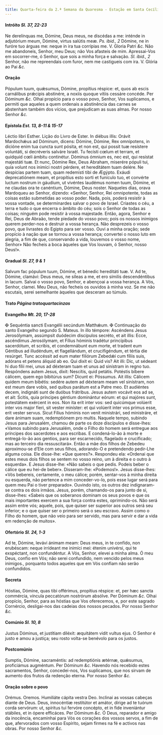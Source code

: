 ```yaml
---
title: Quarta-feira da 2.ª Semana da Quaresma - Estação em Santa Cecília
---
```


#### Intróito <em>Sl. 37, 22-23</em>

<div class="grid grid-cols-2 gap-5">
  <span class="text-justify">
    Ne derelínquas me, Dómine, Deus meus, ne discédas a me: inténde in
    adjutórium meum, Dómine, virtus salútis meæ. <em>Ps. ibid., 2</em> Dómine,
    ne in furóre tuo árguas me: neque in ira tua corrípias me. V. Gloria Patri
    <em>&c.</em>
  </span>
  <span class="text-justify">
    Não me abandoneis, Senhor, meu Deus; não Vos afasteis de mim. Apressai-Vos
    em socorrer-me, ó Senhor, que sois a minha força e salvação.
    <em>Sl. ibid., 2</em> Senhor, não me repreendais com furor, nem me castigueis
    com ira. V. Glória ao Pai <em>&c.</em>
  </span>
</div>

#### Oração

<div class="grid grid-cols-2 gap-5">
  <span class="text-justify">
    Pópulum tuum, quǽsumus, Dómine, propítius réspice: et, quos ab escis
    carnálibus prǽcipis abstinére, a noxiis quoque vítiis cessáre concéde. Per
    Dóminum <em>&c.</em>
  </span>
  <span class="text-justify">
    Olhai propício para o vosso povo, Senhor, Vos suplicamos, e permiti que
    aqueles a quem ordenais a abstinência das carnes se abstenham também dos
    vícios, que prejudicam as suas almas. Por nosso Senhor <em>&c.</em>
  </span>
</div>

#### Epístola <em>Est. 13, 8-11 & 15-17</em>

<div class="grid grid-cols-2 gap-5">
  <span class="text-justify">Léctio libri Esther.</span>
  <span class="text-justify">Lição do Livro de Ester.</span>
  <span class="text-justify">
    In diébus illis: Orávit Mardochǽus ad Dóminum, dicens: Dómine, Dómine, Rex
    omnípotens, in dicióne enim tua cuncta sunt pósita, et non est, qui possit
    tuæ resístere voluntáti, si decréveris salváre Israël. Tu fecísti cœlum et
    terram, et quidquid cœli ámbitu continétur. Dóminus ómnium es, nec est, qui
    resístat majestáti tuæ. Et nunc, Dómine Rex, Deus Abraham, miserére pópuli
    tui, quia volunt nos inimíci nostri pérdere, et hereditátem tuam delére. Ne
    despícias partem tuam, quam redemísti tibi de Ægýpto. Exáudi deprecatiónem
    meam, et propítius esto sorti et funículo tuo, et convérte luctum nostrum in
    gáudium, ut vivéntes laudémus nomen tuum, Dómine, et ne claudas ora te
    canéntium, Dómine, Deus noster.
  </span>
  <span class="text-justify">
    Naqueles dias, orava Mardoqueu ao Senhor, dizendo: «Senhor, Senhor, Rei
    omnipotente, todas as coisas estão submetidas ao vosso poder. Nada, pois,
    poderá resistir à vossa vontade, se determinardes salvar o povo de Israel.
    Criastes o céu, a terra e tudo o que encerra o âmbito do céu; sois o Senhor
    de todas as coisas; ninguém pode resistir à vossa majestade. Então, agora,
    Senhor e Rei, Deus de Abraão, tende piedade do vosso povo; pois os nossos
    inimigos querem perder-nos e destruir a vossa herança. Não desprezeis o
    vosso povo, que livrastes do Egipto para ser vosso. Ouvi a minha oração;
    sede propício à nação que se tornou a vossa herança; convertei o nosso luto
    em alegria, a fim de que, conservando a vida, louvemos o vosso nome, Senhor»
    Não fecheis a boca àqueles que Vos louvam, ó Senhor, nosso Deus!».
  </span>
</div>

#### Gradual <em>Sl. 27, 9 & 1</em>

<div class="grid grid-cols-2 gap-5">
  <span class="text-justify">
    Salvum fac pópulum tuum, Dómine, et bénedic hereditáti tuæ. V. Ad te,
    Dómine, clamávi: Deus meus, ne síleas a me, et ero símilis descendéntibus in
    lacum.
  </span>
  <span class="text-justify">
    Salvai o vosso povo, Senhor, e abençoai a vossa herança. A Vós, Senhor,
    clamei. Meu Deus, não fecheis os ouvidos à minha voz. Se me não escutais,
    serei semelhante àqueles que desceram ao túmulo.
  </span>
</div>

#### Trato <em>Página tratoquartacinzas</em>

#### Evangelho <em>Mt. 20, 17-28</em>

<div class="grid grid-cols-2 gap-5">
  <span class="text-justify">
    <span class="text-red-500">&#10016;</span> Sequéntia sancti Evangélii
    secúndum Matthǽum.
  </span>
  <span class="text-justify">
    <span class="text-red-500">&#10016;</span> Continuação do santo Evangelho
    segundo S. Mateus.
  </span>
  <span class="text-justify">
    In illo témpore: Ascéndens Jesus Jerosólymam, assúmpsit duódecim discípulos
    secréto, et ait illis: Ecce, ascéndimus Jerosólymam, et Fílius hóminis
    tradétur princípibus sacerdótum, et scribis, et condemnábunt eum morte, et
    tradent eum Géntibus ad illudéndum, et flagellándum, et crucifigéndum, et
    tértia die resúrget. Tunc accéssit ad eum mater filiórum Zebedǽi cum fíliis
    suis, adórans et petens áliquid ab eo. Qui dixit ei: Quid vis? Ait illi:
    Dic, ut sédeant hi duo fílii mei, unus ad déxteram tuam et unus ad sinístram
    in regno tuo. Respóndens autem Jesus, dixit: Nescítis, quid petátis.
    Potéstis bíbere cálicem, quem ego bibitúrus sum? Dicunt ei: Póssumus. Ait
    illis: Cálicem quidem meum bibétis: sedére autem ad déxteram meam vel
    sinístram, non est meum dare vobis, sed quibus parátum est a Patre meo. Et
    audiéntes decem, indignáti sunt de duóbus frátribus. Jesus autem vocávit eos
    ad se, et ait: Scitis, quia príncipes géntium dominántur eórum: et qui
    majóres sunt, potestátem exércent in eos. Non ita erit inter vos: sed
    quicúmque volúerit inter vos major fíeri, sit vester miníster: et qui
    volúerit inter vos primus esse, erit vester servus. Sicut Fílius hóminis non
    venit ministrári, sed ministráre, et dare ánimam suam, redemptiónem pro
    multis.
  </span>
  <span class="text-justify">
    Naquele tempo, subindo Jesus para Jerusalém, chamou de parte os doze
    discípulos e disse-lhes: «Vamos subindo para Jerusalém, onde o Filho do
    homem será entregue aos príncipes dos sacerdotes e aos escribas. E
    condená-lo-ão à morte e entregá-lo-ão aos gentios, para ser escarnecido,
    flagelado e crucificado; mas ao terceiro dia ressuscitará». Então a mãe dos
    filhos de Zebedeu aproximou-se d’Ele com seus filhos, adorando-O e
    pretendendo pedir-Lhe alguma coisa. Ele disse-lhe: «Que queres?». Respondeu
    ela: «Ordenai que estes meus dois filhos se sentem no vosso reino, um à
    direita e o outro à esquerda». E Jesus disse-lhe: «Não sabeis o que pedis.
    Podeis beber o cálice que eu hei-de beber». Disseram-lhe: «Podemos!». Jesus
    disse-lhes: «Vós bebereis, certamente, o meu cálice; porém, sentar-vos à
    minha direita ou esquerda, não pertence a mim conceder-vo-lo, pois esse
    lugar será para quem meu Pai o tiver preparado». Ouvindo isto, os outros dez
    indignaram-se contra os dois irmãos. Jesus, porém, chamando-os para junto de
    si, disse-lhes: «Sabeis que os soberanos dominam os seus povos e que os mais
    importantes exercem a sua força contra estes, oprimindo-os. Não será assim
    entre vós; aquele, pois, que quiser ser superior aos outros será seu
    inferior; e o que quiser ser o primeiro será o seu escravo. Assim como o
    Filho do homem, que não veio para ser servido, mas para servir e dar a vida
    em redenção de muitos».
  </span>
</div>

#### Ofertório <em>Sl. 24, 1-3</em>

<div class="grid grid-cols-2 gap-5">
  <span class="text-justify">
    Ad te, Dómine, levávi ánimam meam: Deus meus, in te confído, non erubéscam:
    neque irrídeant me inimíci mei: étenim univérsi, qui te exspéctant, non
    confundéntur.
  </span>
  <span class="text-justify">
    A Vós, Senhor, elevei a minha alma. Ó meu Deus, confio em Vós; não serei
    confundido, nem vencido pelos meus inimigos., porquanto todos aqueles que em
    Vós confiam não serão confundidos.
  </span>
</div>

#### Secreta

<div class="grid grid-cols-2 gap-5">
  <span class="text-justify">
    Hóstias, Dómine, quas tibi offérimus, propítius réspice: et, per hæc sancta
    commércia, víncula peccatórum nostrórum absólve. Per Dóminum <em>&c.</em>
  </span>
  <span class="text-justify">
    Olhai propício, Senhor, para as hóstias que Vos oferecemos, e, por este
    sagrado Cornércio, desligai-nos das cadeias dos nossos pecados. Por nosso
    Senhor <em>&c.</em>
  </span>
</div>

#### Comúnio <em>Sl. 10, 8</em>

<div class="grid grid-cols-2 gap-5">
  <span class="text-justify">
    Justus Dóminus, et justítiam diléxit: æquitátem vidit vultus ejus.
  </span>
  <span class="text-justify">
    O Senhor é justo e amou a justiça; seu rosto volta-se benévolo para os
    justos.
  </span>
</div>

#### Postcomúnio

<div class="grid grid-cols-2 gap-5">
  <span class="text-justify">
    Sumptis, Dómine, sacraméntis: ad redemptiónis ætérnæ, quǽsumus, proficiámus
    augméntum. Per Dóminum <em>&c.</em>
  </span>
  <span class="text-justify">
    Havendo nós recebido estes sacramentos, Senhor, concedei-nos, Vos
    suplicamos, que nos sirvam de aumento dos frutos da redenção eterna. Por
    nosso Senhor <em>&c.</em>
  </span>
</div>

#### Oração sobre o povo

<div class="grid grid-cols-2 gap-5">
  <span class="text-red-500 text-center">Orémus.</span>
  <span class="text-red-500 text-center">Oremos.</span>
  <span class="text-justify">Humiliáte cápita vestra Deo.</span>
  <span class="text-justify">Inclinai as vossas cabeças diante de Deus.</span>
  <span class="text-justify">
    Deus, innocéntiæ restitútor et amátor, dírige ad te tuórum corda servórum:
    ut, spíritus tui fervóre concépto, et in fide inveniántur stábiles, et in
    ópere efficáces. Per Dóminum <em>&c.</em>
  </span>
  <span class="text-justify">
    Ó Deus, reparador e amigo da inocência, encaminhai para Vós os corações dos
    vossos servos, a fim de que, afervorados com vosso Espírito, sejam firmes na
    fé e activos nas obras. Por nosso Senhor <em>&c.</em>
  </span>
</div>
